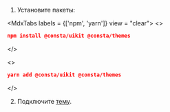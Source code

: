 
1. Установите пакеты:

<MdxTabs labels = {['npm', 'yarn']} view = "clear">
<>

```json
npm install @consta/uikit @consta/themes
```

</>

<>

```json
yarn add @consta/uikit @consta/themes
```

</>
</MdxTabs>

2. Подключите [тему](##LIBS.LIB.STAND/lib:portal/stand:theme-connecttheme).

